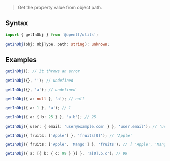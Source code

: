 > Get the property value from object path.

## Syntax

```ts
import { getInObj } from '@opentf/utils';

getInObj(obj: ObjType, path: string): unknown;
```

## Examples

```ts
getInObj(); // It throws an error

getInObj({}, ''); // undefined

getInObj({}, 'a'); // undefined

getInObj({ a: null }, 'a'); // null

getInObj({ a: 1 }, 'a'); // 1

getInObj({ a: { b: 25 } }, 'a.b'); // 25

getInObj({ user: { email: 'user@example.com' } }, 'user.email'); // 'user@example.com'

getInObj({ fruits: ['Apple'] }, 'fruits[0]'); // 'Apple'

getInObj({ fruits: ['Apple', 'Mango'] }, 'fruits'); // [ 'Apple', 'Mango' ]

getInObj({ a: [{ b: { c: 99 } }] }, 'a[0].b.c'); // 99
```
